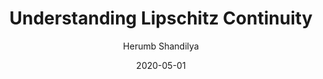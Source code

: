 ---
author: 'Herumb Shandilya'
title: 'Understanding Lipschitz Continuity'
description: "A beginner friendly introduction to Lipschitz Continuity. One that won't make you go, What the hell is this!?"
date: '2020-05-01'
isPublished: false
---